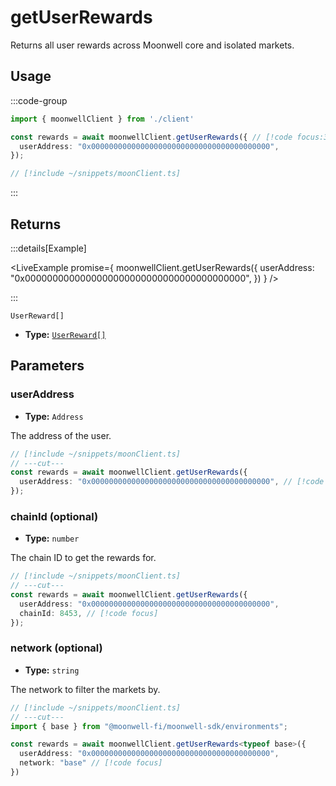 
# getUserRewards

Returns all user rewards across Moonwell core and isolated markets.

## Usage

:::code-group

```ts twoslash [example.ts]
import { moonwellClient } from './client'

const rewards = await moonwellClient.getUserRewards({ // [!code focus:3]
  userAddress: "0x0000000000000000000000000000000000000000",
});
```

```ts twoslash [client.ts] filename="client.ts"
// [!include ~/snippets/moonClient.ts]
```

:::

## Returns

:::details[Example]

<LiveExample promise={
  moonwellClient.getUserRewards({
    userAddress: "0x0000000000000000000000000000000000000000",
  })
} />

:::

```
UserReward[]
```

- **Type:** [`UserReward[]`](/docs/glossary/types#userreward)

## Parameters

### userAddress

- **Type:** `Address`

The address of the user.

```ts twoslash
// [!include ~/snippets/moonClient.ts]
// ---cut---
const rewards = await moonwellClient.getUserRewards({
  userAddress: "0x0000000000000000000000000000000000000000", // [!code focus]
});
```

### chainId (optional)

- **Type:** `number`

The chain ID to get the rewards for.

```ts twoslash
// [!include ~/snippets/moonClient.ts]
// ---cut---
const rewards = await moonwellClient.getUserRewards({
  userAddress: "0x0000000000000000000000000000000000000000",
  chainId: 8453, // [!code focus]
});
```

<OptionalNetworkParameterInfo />

### network (optional)

- **Type:** `string`

The network to filter the markets by.

```ts twoslash
// [!include ~/snippets/moonClient.ts]
// ---cut---
import { base } from "@moonwell-fi/moonwell-sdk/environments";

const rewards = await moonwellClient.getUserRewards<typeof base>({
  userAddress: "0x0000000000000000000000000000000000000000",
  network: "base" // [!code focus]
})
```
